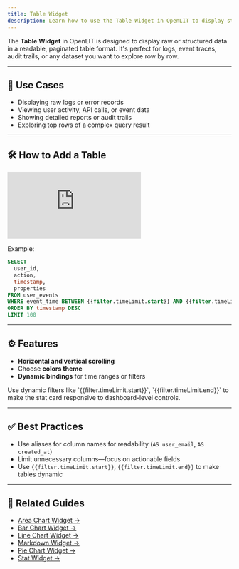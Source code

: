 ```yaml
---
title: Table Widget
description: Learn how to use the Table Widget in OpenLIT to display structured data with sorting, scrolling, and pagination using ClickHouse queries.
---
```


The **Table Widget** in OpenLIT is designed to display raw or structured data in a readable, paginated table format. It's perfect for logs, event traces, audit trails, or any dataset you want to explore row by row.

---

## 📌 Use Cases

- Displaying raw logs or error records  
- Viewing user activity, API calls, or event data  
- Showing detailed reports or audit trails  
- Exploring top rows of a complex query result  

---

## 🛠️ How to Add a Table

<iframe className="w-full aspect-video" src="https://www.youtube.com/embed/PsBBCKXlwsI?list=PLgErWFh-dyiGp9yUDnnx67wHEeNqzzMXZ" title="How to Use the Table Widget in OpenLIT – Visualize Trends Over Time" frameborder="0" allow="accelerometer; autoplay; clipboard-write; encrypted-media; gyroscope; picture-in-picture; web-share" referrerpolicy="strict-origin-when-cross-origin" allowfullscreen></iframe>

Example:

```sql
SELECT
  user_id,
  action,
  timestamp,
  properties
FROM user_events
WHERE event_time BETWEEN {{filter.timeLimit.start}} AND {{filter.timeLimit.end}}
ORDER BY timestamp DESC
LIMIT 100
````

---

## ⚙️ Features

* **Horizontal and vertical scrolling**
* Choose **colors theme**
* **Dynamic bindings** for time ranges or filters

<Tip>
Use dynamic filters like `{{filter.timeLimit.start}}`, `{{filter.timeLimit.end}}` to make the stat card responsive to dashboard-level controls.
</Tip>

---

## ✅ Best Practices

* Use aliases for column names for readability (`AS user_email`, `AS created_at`)
* Limit unnecessary columns—focus on actionable fields
* Use `{{filter.timeLimit.start}}`, `{{filter.timeLimit.end}}` to make tables dynamic

---

## 🔗 Related Guides

* [Area Chart Widget →](/latest/openlit/dashboards/widgets/area-chart-widget)
* [Bar Chart Widget →](/latest/openlit/dashboards/widgets/bar-chart-widget)
* [Line Chart Widget →](/latest/openlit/dashboards/widgets/line-chart-widget)
* [Markdown Widget →](/latest/openlit/dashboards/widgets/markdown-widget)
* [Pie Chart Widget →](/latest/openlit/dashboards/widgets/pie-chart-widget)
* [Stat Widget →](/latest/openlit/dashboards/widgets/stat-widget)